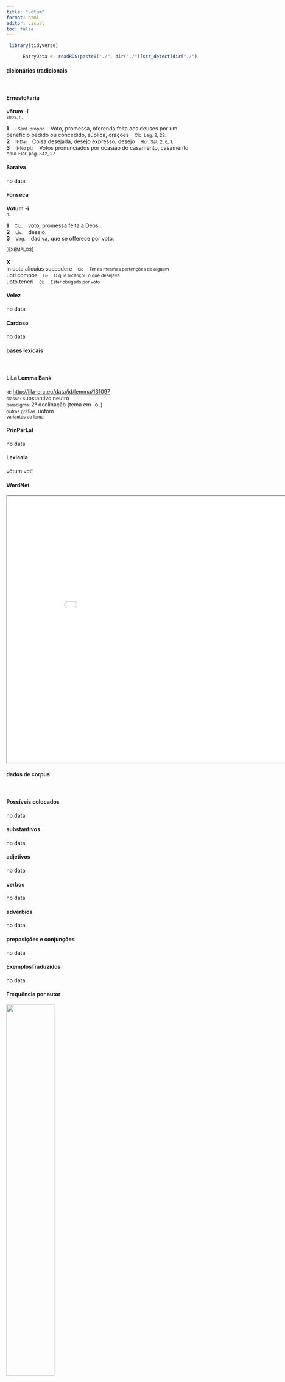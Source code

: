```yaml
---
title: "uotum"
format: html
editor: visual
toc: false
---
```



```r
 library(tidyverse) 

      EntryData <- readRDS(paste0("./", dir("./")[str_detect(dir("./"), "_xx117-111-116-117-109xx_.rds")]))

```


#### dicionários tradicionais

&emsp;




::: panel-tabset

#### ErnestoFaria

<b>vōtum</b> <b>-í</b> <br> <small>subs. n.</small> <br> <small></small>   <p> <b>1</b> &ensp; <small>I-Sent. próprio</small> &ensp; Voto, promessa, oferenda feita aos deuses por um benefício pedido ou concedido, súplica, orações &ensp; <small>Cíc. Leg. 2, 22.</small> <br> <b>2</b> &ensp; <small>II-Daí</small> &ensp; Coisa desejada, desejo expresso, desejo &ensp; <small>Hor. Sát. 2, 6, 1.</small> <br> <b>3</b> &ensp; <small>II-No pl.:</small> &ensp; Votos pronunciados por ocasião do casamento, casamento &ensp; <small>Apul. Flor. pág. 342, 27.</small> </p>




#### Saraiva

no data




#### Fonseca

<b>Votum</b> -<b>i</b> <br> <small>n.</small>   <p> <b>1</b> &ensp; <small>Cic.</small> &ensp; voto, promessa feita a Deos. <br> <b>2</b> &ensp; <small>Liv.</small> &ensp; desejo. <br> <b>3</b> &ensp; <small>Virg.</small> &ensp; dadiva, que se offerece por voto. </p>   <p><small>[EXEMPLOS]</small><br> <br><b>X</b><br>in uota alicuius succedere &ensp; <small><small>Cic</small></small> &ensp; <small>Ter as mesmas pertenções de alguem</small> <br> uoti compos &ensp; <small><small>Liv</small></small> &ensp; <small>O que alcançou o que desejava</small> <br> uoto teneri &ensp; <small><small>Cic</small></small> &ensp; <small>Estar obrigado por voto</small> </p>




#### Velez

no data




#### Cardoso

no data


:::



#### bases lexicais

&emsp;






::: panel-tabset

#### LiLa Lemma Bank

<small> id: </small> <a href=' http://lila-erc.eu/data/id/lemma/131097 ' target="_blank"> http://lila-erc.eu/data/id/lemma/131097 </a> <br>
<small> classe: </small> substantivo neutro   <br>
<small> paradigma: </small> 2ª declinação (tema em -o-) <br>
<small> outras grafias: </small> uotom <br>
<small> variantes do lema: </small>  <br>





#### PrinParLat

no data




#### Lexicala

vōtum 
 votī




#### WordNet

<iframe width='900' height='700' src='Media/Tree__xx117-111-116-117-109xx__sem_type_lexemes_pt.html'>

</iframe>


:::



#### dados de corpus

&emsp;




::: panel-tabset

#### Possíveis colocados

no data




#### substantivos

no data




#### adjetivos

no data




#### verbos

no data




#### advérbios

no data




#### preposições e conjunções

no data


:::



::: panel-tabset

#### ExemplosTraduzidos

no data




#### Frequência por autor

![](./Media/barchart__xx117-111-116-117-109xx__lemma_BY_author_Frequencies.webp){width=50% fig-alt='This charts plots the frequency of lemma by author_Frequencies. The Ovidius subcorpus registers the highest normalized frequency, with the value of 5.15 and an absolute frequency of 3. The Sallustius subcorpus follows, with a normalized frequency of 0.93 and an absolute frequency of 1. the subcorpus with the least normalized frequency is Caesar with the normalized value of 0 and an absolute freqeuncy of 0. here are all the values: subcorpus: Caesar ; normalized frequency: 0 ; absolute frequency: 0. subcorpus: Cicero ; normalized frequency: 8 ; absolute frequency: 0.498367845306621. subcorpus: Horatius ; normalized frequency: 2 ; absolute frequency: 1.77604120415594. subcorpus: Ovidius ; normalized frequency: 3 ; absolute frequency: 5.14756348661633. subcorpus: Phaedrus ; normalized frequency: 0 ; absolute frequency: 0. subcorpus: Sallustius ; normalized frequency: 1 ; absolute frequency: 0.927557740469344. subcorpus: Seneca ; normalized frequency: 22 ; absolute frequency: 4.10593307329091. subcorpus: Suetonius ; normalized frequency: 0 ; absolute frequency: 0. subcorpus: Tacitus ; normalized frequency: 1 ; absolute frequency: 3.43288705801579. subcorpus: Vergilius ; normalized frequency: 1 ; absolute frequency: 1.93050193050193. subcorpus: Hieronymus ; normalized frequency: 0 ; absolute frequency: 0'}




#### Frequência por gênero

![](./Media/barchart__xx117-111-116-117-109xx__lemma_BY_genre_Frequencies.webp){width=50% fig-alt='This charts plots the frequency of lemma by genre_Frequencies. The Poesia.trágica subcorpus registers the highest normalized frequency, with the value of 8.69 and an absolute frequency of 10. The Poesia.didática subcorpus follows, with a normalized frequency of 2.54 and an absolute frequency of 3. the subcorpus with the least normalized frequency is Prosa.ficcional with the normalized value of 0 and an absolute freqeuncy of 0. here are all the values: subcorpus: Prosa.histórica ; normalized frequency: 2 ; absolute frequency: 0.486866768908688. subcorpus: Prosa.filosófica ; normalized frequency: 12 ; absolute frequency: 1.9769031811667. subcorpus: Prosa.oratória ; normalized frequency: 7 ; absolute frequency: 0.672088177968949. subcorpus: Prosa.epistolográfica ; normalized frequency: 1 ; absolute frequency: 0.264977874347492. subcorpus: Poesia.lírica ; normalized frequency: 2 ; absolute frequency: 1.68251030537562. subcorpus: Poesia.didática ; normalized frequency: 3 ; absolute frequency: 2.54474510136568. subcorpus: Poesia.trágica ; normalized frequency: 10 ; absolute frequency: 8.68658790826963. subcorpus: Poesia.épica ; normalized frequency: 1 ; absolute frequency: 1.93050193050193. subcorpus: Prosa.ficcional ; normalized frequency: 0 ; absolute frequency: 0'}




#### Frequência por século

![](./Media/barchart__xx117-111-116-117-109xx__lemma_BY_period_Frequencies.webp){width=50% fig-alt='This charts plots the frequency of lemma by period_Frequencies. The I.d.C. subcorpus registers the highest normalized frequency, with the value of 3.82 and an absolute frequency of 25. The I.d.C. subcorpus follows, with a normalized frequency of 3.82 and an absolute frequency of 25. the subcorpus with the least normalized frequency is IV.d.C. with the normalized value of 0 and an absolute freqeuncy of 0. here are all the values: subcorpus: I.a.C. ; normalized frequency: 12 ; absolute frequency: 0.558529206423086. subcorpus: I.d.C. ; normalized frequency: 25 ; absolute frequency: 3.82438427413186. subcorpus: II.d.C. ; normalized frequency: 1 ; absolute frequency: 2.61780104712042. subcorpus: IV.d.C. ; normalized frequency: 0 ; absolute frequency: 0'}


:::

